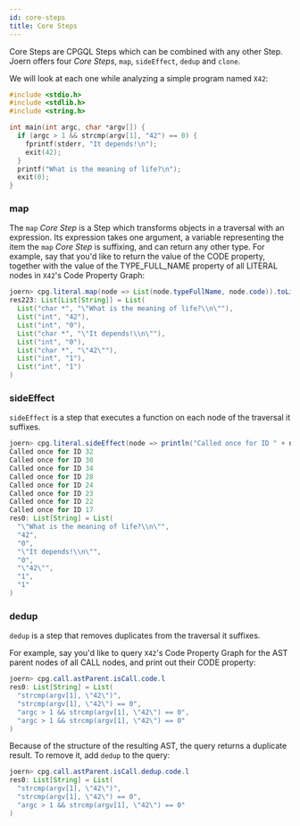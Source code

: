 ```yaml
---
id: core-steps
title: Core Steps
---
```


Core Steps are CPGQL Steps which can be combined with any other Step.
Joern offers four _Core Steps_, `map`, `sideEffect`, `dedup` and `clone`.

We will look at each one while analyzing a simple program named `X42`:

```c
#include <stdio.h>
#include <stdlib.h>
#include <string.h>

int main(int argc, char *argv[]) {
  if (argc > 1 && strcmp(argv[1], "42") == 0) {
    fprintf(stderr, "It depends!\n");
    exit(42);
  }
  printf("What is the meaning of life?\n");
  exit(0);
}
```

### map

The `map` _Core Step_ is a Step which transforms objects in a traversal with an expression. Its expression takes one argument, a variable representing the item the `map` _Core Step_ is suffixing, and can return any other type.
For example, say that you'd like to return the value of the CODE property, together with the value of the TYPE_FULL_NAME property of all LITERAL nodes in `X42`'s Code Property Graph:

```java
joern> cpg.literal.map(node => List(node.typeFullName, node.code)).toList
res223: List[List[String]] = List(
  List("char *", "\"What is the meaning of life?\\n\""),
  List("int", "42"),
  List("int", "0"),
  List("char *", "\"It depends!\\n\""),
  List("int", "0"),
  List("char *", "\"42\""),
  List("int", "1"),
  List("int", "1")
)
```

### sideEffect

`sideEffect` is a step that executes a function on each node of the traversal it suffixes.

```java
joern> cpg.literal.sideEffect(node => println("Called once for ID " + node.id.toString())).code.l 
Called once for ID 32
Called once for ID 30
Called once for ID 34
Called once for ID 28
Called once for ID 24
Called once for ID 23
Called once for ID 22
Called once for ID 17
res0: List[String] = List(
  "\"What is the meaning of life?\\n\"",
  "42",
  "0",
  "\"It depends!\\n\"",
  "0",
  "\"42\"",
  "1",
  "1"
)
```

### dedup

`dedup` is a step that removes duplicates from the traversal it suffixes.

For example, say you'd like to query `X42`'s Code Property Graph for the AST parent nodes of all CALL nodes, and print out their CODE property:
```java
joern> cpg.call.astParent.isCall.code.l 
res0: List[String] = List(
  "strcmp(argv[1], \"42\")",
  "strcmp(argv[1], \"42\") == 0",
  "argc > 1 && strcmp(argv[1], \"42\") == 0",
  "argc > 1 && strcmp(argv[1], \"42\") == 0"
)
```
Because of the structure of the resulting AST, the query returns a duplicate result. To remove it, add `dedup` to the query:

```java
joern> cpg.call.astParent.isCall.dedup.code.l 
res0: List[String] = List(
  "strcmp(argv[1], \"42\")",
  "strcmp(argv[1], \"42\") == 0",
  "argc > 1 && strcmp(argv[1], \"42\") == 0"
)
```
